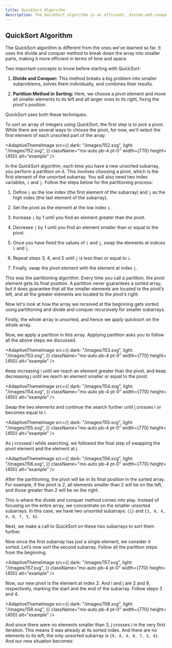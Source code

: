 ```yaml
---
title: QuickSort Algorithm
description: The QuickSort algorithm is an efficient, divide-and-conquer sorting method that selects a 'pivot' element and partitions the array into sub-arrays based on this pivot. It recursively sorts the sub-arrays, resulting in a sorted array with an average time complexity of O(n log n).
---
```


## QuickSort Algorithm

The QuickSort algorithm is different from the ones we've learned so far. It uses the divide and conquer method to break down the array into smaller parts, making it more efficient in terms of time and space.

Two important concepts to know before starting with QuickSort:

1. **Divide and Conquer:** This method breaks a big problem into smaller subproblems, solves them individually, and combines their results.

2. **Partition Method in Sorting:** Here, we choose a pivot element and move all smaller elements to its left and all larger ones to its right, fixing the pivot's position.

QuickSort uses both these techniques. 

To sort an array of integers using QuickSort, the first step is to pick a pivot. While there are several ways to choose the pivot, for now, we'll select the first element of each unsorted part of the array.

<AdaptiveThemeImage
  src={{
    dark: "/images/152.svg",
    light: "/images/152.svg",
  }}
  className="mx-auto pb-4 pt-0"
  width={770}
  height={450}
  alt="example"
/>

In the QuickSort algorithm, each time you have a new unsorted subarray, you perform a partition on it. This involves choosing a pivot, which is the first element of the unsorted subarray. You will also need two index variables, `i` and `j`. Follow the steps below for the partitioning process:

1. Define `i` as the low index (the first element of the subarray) and `j` as the high index (the last element of the subarray).

2. Set the pivot as the element at the low index `i`.

3. Increase `i` by 1 until you find an element greater than the pivot.

4. Decrease `j` by 1 until you find an element smaller than or equal to the pivot.

5. Once you have fixed the values of `i` and `j`, swap the elements at indices `i` and `j`.

6. Repeat steps 3, 4, and 5 until `j` is less than or equal to `i`.

7. Finally, swap the pivot element with the element at index `j`.

This was the partitioning algorithm. Every time you call a partition, the pivot element gets its final position. A partition never guarantees a sorted array, but it does guarantee that all the smaller elements are located to the pivot’s left, and all the greater elements are located to the pivot’s right.

Now let's look at how the array we received at the beginning gets sorted using partitioning and divide and conquer recursively for smaller subarrays.

Firstly, the whole array is unsorted, and hence we apply quicksort on the whole array.

Now, we apply a partition in this array. Applying partition asks you to follow all the above steps we discussed.

<AdaptiveThemeImage
  src={{
    dark: "/images/153.svg",
    light: "/images/153.svg",
  }}
  className="mx-auto pb-4 pt-0"
  width={770}
  height={450}
  alt="example"
/>

Keep increasing i until we reach an element greater than the pivot, and keep decreasing j until we reach an element smaller or equal to the pivot.

<AdaptiveThemeImage
  src={{
    dark: "/images/154.svg",
    light: "/images/154.svg",
  }}
  className="mx-auto pb-4 pt-0"
  width={770}
  height={450}
  alt="example"
/>

Swap the two elements and continue the search further until j crosses i or becomes equal to i.

<AdaptiveThemeImage
  src={{
    dark: "/images/155.svg",
    light: "/images/155.svg",
  }}
  className="mx-auto pb-4 pt-0"
  width={770}
  height={450}
  alt="example"
/>

As j crossed i while searching, we followed the final step of swapping the pivot element and the element at j.

<AdaptiveThemeImage
  src={{
    dark: "/images/156.svg",
    light: "/images/156.svg",
  }}
  className="mx-auto pb-4 pt-0"
  width={770}
  height={450}
  alt="example"
/>

After the partitioning, the pivot will be in its final position in the sorted array. For example, if the pivot is 2, all elements smaller than 2 will be on the left, and those greater than 2 will be on the right.

This is where the divide and conquer method comes into play. Instead of focusing on the entire array, we concentrate on the smaller unsorted subarrays. In this case, we have two unsorted subarrays: `{1}` and `{3, 9, 4, 4, 8, 7, 5, 6}`. 

Next, we make a call to QuickSort on these two subarrays to sort them further.

Now since the first subarray has just a single element, we consider it sorted. Let’s now sort the second subarray. Follow all the partition steps from the beginning.

<AdaptiveThemeImage
  src={{
    dark: "/images/157.svg",
    light: "/images/157.svg",
  }}
  className="mx-auto pb-4 pt-0"
  width={770}
  height={450}
  alt="example"
/>

Now, our new pivot is the element at index 2. And i  and j  are 2 and 9, respectively, marking the start and the end of the subarray. Follow steps 3 and 4.

<AdaptiveThemeImage
  src={{
    dark: "/images/158.svg",
    light: "/images/158.svg",
  }}
  className="mx-auto pb-4 pt-0"
  width={770}
  height={450}
  alt="example"
/>

And since there were no elements smaller than 3, j crosses i in the very first iteration. This means 3 was already at its sorted index. And there are no elements to its left; the only unsorted subarray is `{9, 4, 4, 8, 7, 5, 6}`. And our new situation becomes:
